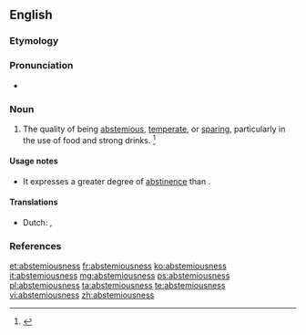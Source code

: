 ==English==

===Etymology===
{{suffix|abstemious|ness|lang=en}}

===Pronunciation===
* {{a|US}} {{IPA|/æbˈsti.mi.əs.nəs/|/əbˈsti.mi.əs.nəs/|lang=en}}

===Noun===
{{en-noun|-}}

# The quality of being [[abstemious]], [[temperate]], or [[sparing]], particularly in the use of food and strong drinks. {{defdate|First attested in the early 17<sup>th</sup> century.}}<ref name=SOED>{{R:SOED5|page=9}}</ref>

====Usage notes====
* It expresses a greater degree of [[abstinence]] than {{term|temperance}}.

====Translations====
{{trans-top|austerity}}
* Dutch: {{t+|nl|onthouding}}, {{t+|nl|gematigheid}}
{{trans-mid}}
{{trans-bottom}}

===References===
<references/>

[[et:abstemiousness]]
[[fr:abstemiousness]]
[[ko:abstemiousness]]
[[it:abstemiousness]]
[[mg:abstemiousness]]
[[ps:abstemiousness]]
[[pl:abstemiousness]]
[[ta:abstemiousness]]
[[te:abstemiousness]]
[[vi:abstemiousness]]
[[zh:abstemiousness]]